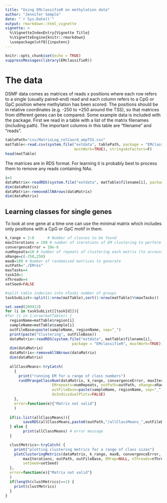 ```yaml
---
title: "Using EMclassifieR on methylation data"
author: "Jennifer Semple"
date: "`r Sys.Date()`"
output: rmarkdown::html_vignette
vignette: >
  %\VignetteIndexEntry{Vignette Title}
  %\VignetteEngine{knitr::rmarkdown}
  \usepackage[utf8]{inputenc}
---
```


```r
knitr::opts_chunk$set(echo = TRUE)
suppressMessages(library(EMclassifieR))
```

# The data
DSMF data comes as matrices of reads x positions where each row refers to a single (usually paired-end) read and each column refers to a CpG or GpC position where methylation has been scored. The positions should be in relative coordinates (e.g. -250 to +250 around the TSS), so that matrices from different genes can be compared. 
Some example data is included with the package. First we read in a table with a list of the matrix filenames (including path). The important columns in this table are "filename" and "reads".
```r
tablePath="csv/MatrixLog_relCoord_ampTSS.csv"
matTable<-read.csv(system.file("extdata", tablePath, package = "EMclassifieR",
                               mustWork=TRUE), stringsAsFactors=F)
head(matTable)
```

The matrices are in RDS format. For learning it is probably best to process them to remove any reads containing NAs.
```r
i=1
dataMatrix<-readRDS(system.file("extdata", matTable$filename[i], package = "EMclassifieR", mustWork=TRUE))
dim(dataMatrix)
dataMatrix<-removeAllNArows(dataMatrix)
dim(dataMatrix)
```


## Learning classes for single genes
To look at one gene at a time one can use the minimal matrix which includes only positions with a CpG or GpC motif in them.

```r

k_range = 2:8      # Number of classes to be found
maxIterations = 100 # number of iterations of EM clustering to perform if it does not converge
convergenceError = 10e-6
numRepeats=10 # number of repeats of clustering each matrix (to account for fraction of methylation)
xRange=c(-250,250)
maxB=100 # Number of randomised matrices to generate
outPath="./EMres"
maxTasks=4
taskId=1
nThreads=4
setSeed=FALSE

#split table indecies into nTasks number of groups
taskSubList<-split(1:nrow(matTable),sort(1:nrow(matTable)%%maxTasks))

set.seed(200413)
for (i in taskSubList[[taskId]]){
#for (i in 1:nrow(matTable)) {
  regionName=matTable$region[i]
  sampleName=matTable$sample[i]
  outFileBase=paste(sampleName, regionName, sep="_")
  print(paste("Clustering", outFileBase))
  dataMatrix<-readRDS(system.file("extdata", matTable$filename[i], 
                              package = "EMclassifieR", mustWork=TRUE))
  dim(dataMatrix)
  dataMatrix<-removeAllNArows(dataMatrix)
  dim(dataMatrix)
  
  allClassMeans<-tryCatch( 
    {
      print("running EM for a range of class numbers")
      runEMrangeClassNum(dataMatrix, k_range, convergenceError, maxIterations,
                     EMrepeats=numRepeats, outPath=outPath, xRange=xRange, 
                     outFileBase=paste(sampleName, regionName, sep="_"),
                     doIndividualPlots=FALSE)
    },
    error=function(e){"Matrix not valid"}
    )
      
  if(is.list(allClassMeans)){
     	saveRDS(allClassMeans,paste0(outPath,"/allClassMeans_",outFileBase,".rds"))
  } else {
     	print(allClassMeans) # error message
  }

  clustMetrics<-tryCatch( {
	print("plotting clustering metrics for a range of class sizes")
	plotClusteringMetrics(dataMatrix, k_range, maxB, convergenceError,
		maxIterations, outPath, outFileBase, EMrep=NULL, nThreads=nThreads, 
		setSeed=setSeed)
  },
  error=function(e){"Matrix not valid"}
  )
  if(length(clustMetrics)==1) {
    print(clustMetrics)
  }
}

```